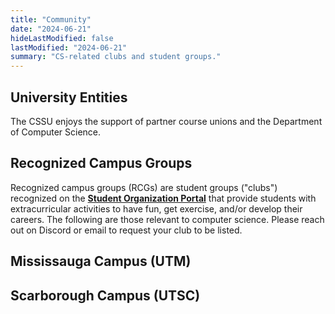 ```yaml
---
title: "Community"
date: "2024-06-21"
hideLastModified: false
lastModified: "2024-06-21"
summary: "CS-related clubs and student groups."
---
```


## University Entities

The CSSU enjoys the support of partner course unions and the Department of Computer Science.

<ProfileContainer>

<ProfileCard fullName="ASSU"  position="Arts & Science Student Union"  website="https://assu.ca/wp"  linkedin="https://www.linkedin.com/company/uoft-assu"  facebook="https://www.facebook.com/assu.uoft"  instagram="https://www.instagram.com/assu_uoft/" imageUrl="/rcgs/assu.jpg" />

<ProfileCard fullName="BCBSA"  position="Bioinformatics & Computational Biology Student Association"  website="https://linktr.ee/bcbsa.uoft"  facebook="https://www.facebook.com/BCBSU.UofT"  github="https://github.com/bcbuoft"  instagram="https://www.instagram.com/bcbsa.uoft/" imageUrl="/rcgs/bcb.png" />

<ProfileCard fullName="CSSU"  position="Computer Science Student Union"  website="https://cssu.ca"  linkedin="https://linkedin.com/company/computer-science-student-union"  facebook="https://facebook.com/UofTCSSU"  github="https://github.com/cssu"  instagram="https://instagram.com/uoftcssu"/>

<ProfileCard fullName="DCS"  position="Department of Computer Science"  website="https://web.cs.toronto.edu"  linkedin="https://www.linkedin.com/school/uoftcompsci/"  instagram="https://www.instagram.com/uoftcompsci/" imageUrl="/rcgs/dcs.jpeg"/>

<ProfileCard fullName="DCSIL"  position="Department of Computer Science Innovation Lab"  website="https://dcsil.ca"  github="https://github.com/dcsil" imageUrl="/rcgs/dcsil.png"/>

</ProfileContainer>

## Recognized Campus Groups

Recognized campus groups (RCGs) are student groups ("clubs") recognized on the [**Student Organization Portal**](https://sop.utoronto.ca/) that provide students with extracurricular activities to have fun, get exercise, and/or develop their careers. The following are those relevant to computer science. Please reach out on Discord or email to request your club to be listed.

<ProfileContainer>

<ProfileCard fullName="UTADA"  position="UofT Application Development Association"  website="https://uoftada.com"  linkedin="https://www.linkedin.com/company/university-of-toronto-application-development-association"  facebook="https://www.facebook.com/uoftada/" imageUrl="/rcgs/utada.png"/>

<ProfileCard fullName="UofT AI"  position="UofT Undergraduate Artificial Intelligence Group"  website="https://uoft.ai"  linkedin="https://www.linkedin.com/company/uaig-uoft/"  facebook="https://www.facebook.com/uoftaigroup"  github="https://github.com/uoftai"  instagram="https://www.instagram.com/uoftaigroup/" imageUrl="/rcgs/uoft_ai.jpeg"/>

<ProfileCard fullName="aUToronto"  position="UofT Self-Driving Car Team"  website="https://www.autodrive.utoronto.ca"  linkedin="https://www.linkedin.com/company/autoronto/"  facebook="https://www.facebook.com/aUToronto/"  instagram="https://www.instagram.com/uoftautodrive/" imageUrl="/rcgs/aUtoronto.jpeg"/>

<ProfileCard fullName="UofT Blueprint" position="Technology for nonprofits"  website="https://uoftblueprint.org/"  linkedin="https://www.linkedin.com/company/uoftblueprint/"  facebook="https://www.facebook.com/uoftblueprint"  instagram="https://www.instagram.com/uoftblueprint/" imageUrl="/rcgs/uoftblueprint.png"/>

<ProfileCard fullName="UofTCTF"  position="UofT Capture the Flag"  website="https://uoftctf.org/"  github="https://github.com/UofTCTF"  instagram="https://www.instagram.com/uoftctf/"  imageUrl="/rcgs/uoftctf.png"/>

<ProfileCard fullName="UTCG"  position="UofT Computer Graphics"  website="https://utcg.club"  linkedin="https://www.linkedin.com/company/university-of-toronto-computer-graphics-club"  facebook="https://www.facebook.com/UTComputerGraphics"  github="https://github.com/UTCG"  instagram="https://www.instagram.com/utcomputergraphics/" imageUrl="/rcgs/utcg.png"/>

<ProfileCard fullName="CSSA"  position="UofT Cybersecurity Student Association"  website="https://cssa.sa.utoronto.ca/"  linkedin="https://www.linkedin.com/company/uoftcssa/about/"  facebook="https://www.facebook.com/uoftcssa"  instagram="https://www.instagram.com/uoftcssa/" imageUrl="/rcgs/cssa.jpg"/>

<ProfileCard fullName="DSC UTSG"  position="Developer Student Club"  website="https://linktr.ee/gdscutsg"  linkedin="https://www.linkedin.com/company/dscutsg"  facebook="https://www.facebook.com/Developer-Student-Club-University-of-Toronto-105026347541094"  github="https://github.com/Developer-Student-Club-UofT" instagram="https://www.instagram.com/gdscutsg/" imageUrl="/rcgs/dsc_utsg.png"/>

<ProfileCard fullName="UTGDDC"  position="UofT Game Design & Development Club"  website="https://www.utgddc.com/"  linkedin="https://www.linkedin.com/company/u-of-t-game-design-design-and-development-club"  facebook="https://www.facebook.com/utGDDC"  instagram="https://www.instagram.com/uoftgddc/" imageUrl="/rcgs/gddc.jpg"/>

<ProfileCard fullName="UofT Hacks"  position="Canada's first student-run hackathon"  website="https://uofthacks.com/"  linkedin="https://www.linkedin.com/company/uoftorontohacks"  facebook="https://www.facebook.com/UoftHacksT"  instagram="https://www.instagram.com/uofthacks/" imageUrl="/rcgs/uofthacks.png"/>

<ProfileCard fullName="UTMIST"  position="UofT Machine Intelligence Student Team"  website="https://utmist.gitlab.io"  linkedin="https://linkedin.com/company/utmist"  facebook="https://facebook.com/UofT.MIST"  github="https://github.com/UTMIST"  gitlab="https://gitlab.com/UTMIST"  instagram="https://www.instagram.com/uoft_utmist/" imageUrl="/rcgs/utmist.png"/>

<ProfileCard fullName="NeuroTechUofT"  website="https://neurotechuoft.com/index.html"  linkedin="https://www.linkedin.com/company/neurotechuoft"  facebook="https://www.facebook.com/groups/neurotechUofT"  github="https://github.com/neurotechuoft"  instagram="https://www.instagram.com/neurotechuoft/" imageUrl="/rcgs/neurotechuoft.png"/>

<ProfileCard fullName="UTQC"  position="UofT Quantum Computing Club"  website="https://sop.utoronto.ca/group/quantum-computing-club/"  facebook="https://www.facebook.com/UTQCC"  instagram="https://www.instagram.com/uoft.quantum/" imageUrl="/rcgs/utqcc.png"/>

<ProfileCard fullName="UTRA"  position="UofT Robotics Association"  website="https://www.utra.ca" linkedin="https://www.linkedin.com/company/university-of-toronto-robotics-association" facebook="https://www.facebook.com/UTRA.ca" instagram="https://www.instagram.com/utra_uoft/" imageUrl="/rcgs/utra.png"/>

<ProfileCard fullName="UTWD"  position="UofT Web Dev Club"  website="https://linktr.ee/uoftweb"  linkedin="https://www.linkedin.com/company/uoft-web"  facebook="https://www.facebook.com/uoftweb"  github="https://github.com/uoftweb"  instagram="https://www.instagram.com/uoftwebdevclub/" imageUrl="/rcgs/utwd.png"/>

<ProfileCard fullName="WICS"  position="UofT Women in Computer Science"  website="https://uoftwics.netlify.app/"  linkedin="https://www.linkedin.com/company/uoftwics/"  facebook="https://www.facebook.com/UofTWiCS/"  instagram="https://www.instagram.com/uoftwics/" imageUrl="/rcgs/wics.png"/>

</ProfileContainer>

## Mississauga Campus (UTM)

<ProfileContainer>

<ProfileCard fullName="CSSC"  position="Computer Science Student Community" website="https://cssc.utm.utoronto.ca"  github= "https://github.com/utm-cssc"  instagram="https://www.instagram.com/utm.cssc/" imageUrl="/rcgs/cssc.png"/>

<ProfileCard fullName="DSC UTM"  position="Developer Student Club UTM"  website="https://www.gdscutm.com/"  facebook="https://www.facebook.com/utmdsc"  github="https://github.com/DSC-UTMap"  instagram="https://www.instagram.com/gdscutm/" imageUrl="/rcgs/dsc_utsg.png"/>

<ProfileCard fullName="MCSS"  position="Mathematical and Computational Sciences Society"  website="https://mcss.club/"  linkedin="https://www.linkedin.com/company/utmmcss/"  facebook="https://www.facebook.com/utmmcss/"  github="https://github.com/utmmcss"  instagram="https://www.instagram.com/utmmcss/" imageUrl="/rcgs/mcss.png"/>

<ProfileCard fullName="UTM Robotics"  website="https://linktr.ee/utmrobotics"  linkedin="https://www.linkedin.com/company/utmrobotics/" facebook="https://www.facebook.com/utmrobotics"  github="https://github.com/utmrobotics"  instagram="https://www.instagram.com/utm_robotics/" imageUrl="/rcgs/utmrobotics.png"/>

<ProfileCard fullName="UTMSAM"  position="Society for Algorithmic Modelling" website="https://utmsam.sa.utoronto.ca/" linkedin="https://www.linkedin.com/company/utmsam2020/"  facebook="https://www.facebook.com/UTMSAM"  github="https://github.com/UTM-Society-for-Algorithmic-Modelling"  instagram="https://www.instagram.com/utmsam/" imageUrl="/rcgs/utmsam.png"/>

<ProfileCard fullName="WiSC"  position="Women in Science and Computing" website="https://www.wiscutm.ca/" linkedin="https://www.linkedin.com/in/wisc-utm-5a2417199/"  facebook="https://www.facebook.com/wiscutm"  instagram="https://www.instagram.com/wiscutm/" imageUrl="/rcgs/wisc.png"/>

</ProfileContainer>

## Scarborough Campus (UTSC)

<ProfileContainer>

<ProfileCard fullName="AMACSS"  position="Association of Mathematics and Computer Science Students"  website="https://www.amacss.org/" linkedin="https://www.linkedin.com/company/association-of-mathematical-and-computer-science-students/"  facebook="https://www.facebook.com/AMACSSUTSC"  instagram="https://www.instagram.com/amacss_utsc/" imageUrl="/rcgs/amacss.png"/>

<ProfileCard fullName="CSEC"  position="Computer Science Enrichment Club"  website="https://csec.club/"  linkedin="https://www.linkedin.com/company/computer-science-enrichment-club/about"  facebook="https://www.facebook.com/CSEC.UTSC"  github="https://github.com/csecutsc"  instagram="https://www.instagram.com/csecutsc/" imageUrl="/rcgs/csec.png"/>

</ProfileContainer>

